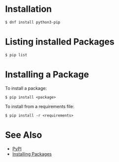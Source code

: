 = Installation =

<pre>
$ dnf install python3-pip
</pre>

= Listing installed Packages =

<pre>
$ pip list
</pre>

= Installing a Package =

To install a package:

<pre>
$ pip install <package>
</pre>

To install from a requirements file:

<pre>
$ pip install -r <requirements>
</pre>

= See Also =

* [[PyPI]]
* [https://packaging.python.org/tutorials/installing-packages/ Installing Packages]